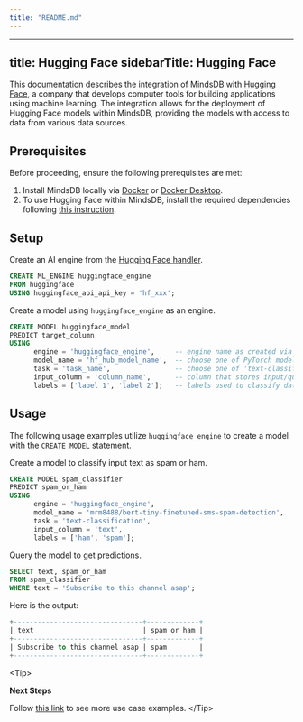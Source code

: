 ```yaml
---
title: "README.md"
---
```


---
title: Hugging Face
sidebarTitle: Hugging Face
---

This documentation describes the integration of MindsDB with [Hugging Face](https://huggingface.co/), a company that develops computer tools for building applications using machine learning.
The integration allows for the deployment of Hugging Face models within MindsDB, providing the models with access to data from various data sources.

## Prerequisites

Before proceeding, ensure the following prerequisites are met:

1. Install MindsDB locally via [Docker](https://docs.mindsdb.com/setup/self-hosted/docker) or [Docker Desktop](https://docs.mindsdb.com/setup/self-hosted/docker-desktop).
2. To use Hugging Face within MindsDB, install the required dependencies following [this instruction](https://docs.mindsdb.com/setup/self-hosted/docker#install-dependencies).

## Setup

Create an AI engine from the [Hugging Face handler](https://github.com/mindsdb/mindsdb/tree/main/mindsdb/integrations/handlers/huggingface_handler).

```sql
CREATE ML_ENGINE huggingface_engine
FROM huggingface
USING huggingface_api_api_key = 'hf_xxx';
```

Create a model using `huggingface_engine` as an engine.

```sql
CREATE MODEL huggingface_model
PREDICT target_column
USING
      engine = 'huggingface_engine',     -- engine name as created via CREATE ML_ENGINE
      model_name = 'hf_hub_model_name',  -- choose one of PyTorch models from the Hugging Face Hub
      task = 'task_name',                -- choose one of 'text-classification', 'text-generation', 'zero-shot-classification', 'translation', 'summarization', 'text2text-generation', 'fill-mask'
      input_column = 'column_name',      -- column that stores input/question to the model
      labels = ['label 1', 'label 2'];   -- labels used to classify data (used for classification tasks)
```

## Usage

The following usage examples utilize `huggingface_engine` to create a model with the `CREATE MODEL` statement.

Create a model to classify input text as spam or ham.

```sql
CREATE MODEL spam_classifier
PREDICT spam_or_ham
USING
      engine = 'huggingface_engine',
      model_name = 'mrm8488/bert-tiny-finetuned-sms-spam-detection',
      task = 'text-classification',
      input_column = 'text',
      labels = ['ham', 'spam'];
```

Query the model to get predictions.

```sql
SELECT text, spam_or_ham
FROM spam_classifier
WHERE text = 'Subscribe to this channel asap';
```

Here is the output:

```sql
+--------------------------------+-------------+
| text                           | spam_or_ham |
+--------------------------------+-------------+
| Subscribe to this channel asap | spam        |
+--------------------------------+-------------+
```

&lt;Tip&gt;

**Next Steps**

Follow [this link](https://docs.mindsdb.com/sql/tutorials/hugging-face-examples) to see more use case examples.
&lt;/Tip&gt;
